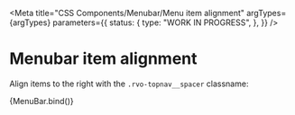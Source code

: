 
<Meta
  title="CSS Components/Menubar/Menu item alignment"
  argTypes={argTypes}
  parameters={{
    status: {
      type: "WORK IN PROGRESS",
    },
  }}
/>

# Menubar item alignment

Align items to the right with the `.rvo-topnav__spacer` classname:

<Canvas>
  <Story name="Menu item alignment" args={defaultArgs}>
    {MenuBar.bind()}
  </Story>
</Canvas>
